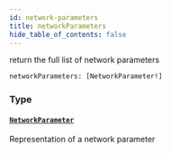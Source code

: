 ```yaml
---
id: network-parameters
title: networkParameters
hide_table_of_contents: false
---
```



return the full list of network parameters

```graphql
networkParameters: [NetworkParameter!]
```


### Type

#### [`NetworkParameter`](/docs/testnet/graphql/objects/network-parameter)

Representation of a network parameter




